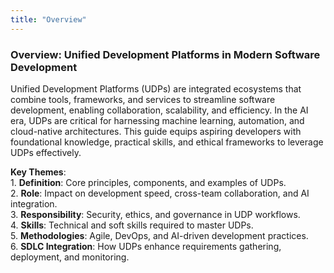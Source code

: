```yaml
---
title: "Overview"
---
```


### **Overview: Unified Development Platforms in Modern Software Development**  
Unified Development Platforms (UDPs) are integrated ecosystems that combine tools, frameworks, and services to streamline software development, enabling collaboration, scalability, and efficiency. In the AI era, UDPs are critical for harnessing machine learning, automation, and cloud-native architectures. This guide equips aspiring developers with foundational knowledge, practical skills, and ethical frameworks to leverage UDPs effectively.  

**Key Themes**:  
1. **Definition**: Core principles, components, and examples of UDPs.  
2. **Role**: Impact on development speed, cross-team collaboration, and AI integration.  
3. **Responsibility**: Security, ethics, and governance in UDP workflows.  
4. **Skills**: Technical and soft skills required to master UDPs.  
5. **Methodologies**: Agile, DevOps, and AI-driven development practices.  
6. **SDLC Integration**: How UDPs enhance requirements gathering, deployment, and monitoring.

